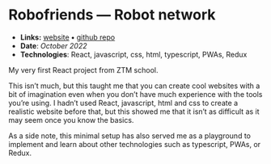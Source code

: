 # Robofriends — Robot network

- **Links:** [website](https://maieulchevalier.github.io/coding-challenge-14/) **•** [github repo](https://github.com/maieulChevalier/maieulchevalier.github.io)
- **Date**: _October 2022_
- **Technologies**: React, javascript, css, html, typescript, PWAs, Redux

My very first React project from ZTM school.

This isn’t much, but this taught me that you can create cool websites with a bit of imagination even when you don’t have much experience with the tools you’re using. I hadn’t used React, javascript, html and css to create a realistic website before that, but this showed me that it isn’t as difficult as it may seem once you know the basics.

As a side note, this minimal setup has also served me as a playground to implement and learn about other technologies such as typescript, PWAs, or Redux.
